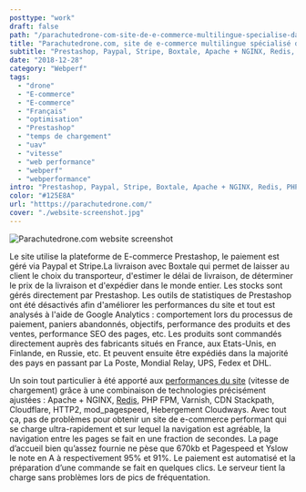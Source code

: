 ```yaml
---
posttype: "work"
draft: false
path: "/parachutedrone-com-site-de-e-commerce-multilingue-specialise-dans-la-vente-daccessoires-pour-drones-de-loisirs-et-professionnels"
title: "Parachutedrone.com, site de e-commerce multilingue spécialisé dans la vente d'accessoires pour drones de loisirs et professionnels."
subtitle: "Prestashop, Paypal, Stripe, Boxtale, Apache + NGINX, Redis, PHP FPM, Varnish, CDN Stackpath, Cloudflare, HTTP2, mod_pagespeed, Hebergement Cloudways."
date: "2018-12-28"
category: "Webperf"
tags: 
  - "drone"
  - "E-commerce"
  - "E-commerce"
  - "Français"
  - "optimisation"
  - "Prestashop"
  - "temps de chargement"
  - "uav"
  - "vitesse"
  - "web performance"
  - "webperf"
  - "webperformance"
intro: "Prestashop, Paypal, Stripe, Boxtale, Apache + NGINX, Redis, PHP FPM, Varnish, CDN Stackpath, Cloudflare, HTTP2, mod_pagespeed, Hebergement Cloudways."
color: "#125E8A"
url: "htttps://parachutedrone.com/"
cover: "./website-screenshot.jpg"
---
```


![Parachutedrone.com website screenshot](./website-screenshot.jpg)

Le site utilise la plateforme de E-commerce Prestashop, le paiement est géré via Paypal et Stripe.La livraison avec Boxtale qui permet de laisser au client le choix du transporteur, d'estimer le délai de livraison, de déterminer le prix de la livraison et d'expédier dans le monde entier. Les stocks sont gérés directement par Prestashop. Les outils de statistiques de Prestashop ont été désactivés afin d'améliorer les performances du site et tout est analysés à l'aide de Google Analytics : comportement lors du processus de paiement, paniers abandonnés, objectifs, performance des produits et des ventes, performance SEO des pages, etc. Les produits sont commandés directement auprès des fabricants situés en France, aux Etats-Unis, en Finlande, en Russie, etc. Et peuvent ensuite être expédiés dans la majorité des pays en passant par La Poste, Mondial Relay, UPS, Fedex et DHL.

Un soin tout particulier à été apporté aux [performances du site](/comment-optimiser-le-temps-de-chargement-dun-site-web) (vitesse de chargement) grâce à une combinaison de technologies précisément ajustées : Apache + NGINX, [Redis](/installer-et-configurer-redis-pour-wordpress-en-5-minutes), PHP FPM, Varnish, CDN Stackpath, Cloudflare, HTTP2, mod\_pagespeed, Hebergement Cloudways. Avec tout ça, pas de problèmes pour obtenir un site de e-commerce performant qui se charge ultra-rapidement et sur lequel la navigation est agréable, la navigation entre les pages se fait en une fraction de secondes. La page d’accueil bien qu’assez fournie ne pèse que 670kb et Pagespeed et Yslow le note en A à respectivement 95% et 91%. Le paiement est automatisé et la préparation d’une commande se fait en quelques clics. Le serveur tient la charge sans problèmes lors de pics de fréquentation.
